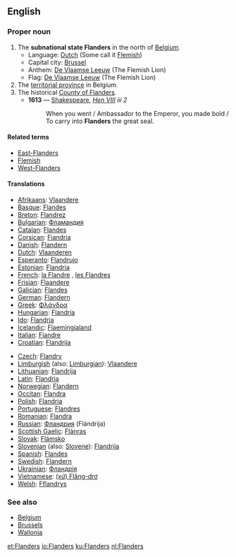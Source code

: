 ==English==

===Proper noun===
{{wikipedia|Flanders}}
{{en-proper noun}}

# The '''subnational state Flanders''' in the north of [[Belgium]].
#*Language: [[Dutch]] (Some call it [[Flemish]])
#*Capital city: [[Brussel]]
#*Anthem: [[De Vlaamse Leeuw]] (The Flemish Lion)
#*Flag: [[De Vlaamse Leeuw]] (The Flemish Lion)
# The [[territorial province]] in Belgium.
# The historical [[w:Flanders (county)|County of Flanders]].
#*'''1613''' — [[Shakespeare]], ''[http://en.wikisource.org/wiki/The_Life_of_King_Henry_the_Eighth Hen VIII] iii 2''
#*:When you went / Ambassador to the Emperor, you made bold / To carry into '''Flanders''' the great seal.

====Related terms====
* [[East-Flanders]]
* [[Flemish]]
* [[West-Flanders]]

====Translations====
{{top}}
*[[Afrikaans]]: [[Vlaandere]]
*[[Basque]]: [[Flandes]]
*[[Breton]]: [[Flandrez]]
*[[Bulgarian]]: [[Фламандия]] {{f}}
*[[Catalan]]: [[Flandes]]
*[[Corsican]]: [[Fiandria]]
*[[Danish]]: [[Flandern]]
*[[Dutch]]: [[Vlaanderen]] {{n}}
*[[Esperanto]]: [[Flandrujo]]
*[[Estonian]]: [[Flandria]]
*[[French]]: [[la Flandre]] {{f}}, [[les Flandres]] {{f}} {{p}}
*[[Frisian]]: [[Flaandere]]
*[[Galician]]: [[Flandes]]
*[[German]]: [[Flandern]] {{n}}
*[[Greek]]: [[Φλάνδρα]]
*[[Hungarian]]: [[Flandria]]
*[[Ido]]: [[Flandria]]
*[[Icelandic]]: [[Flaemingjaland]]
*[[Italian]]: [[Fiandre]]
*[[Croatian]]: [[Flandrija]]
{{mid}}
*[[Czech]]: [[Flandry]]
*[[Limburgish]] (also: [[Limburgian]]): [[Vlaandere]]
*[[Lithuanian]]: [[Flandrija]]
*[[Latin]]: [[Flandria]] {{f}}
*[[Norwegian]]: [[Flandern]]
*[[Occitan]]: [[Flandra]]
*[[Polish]]: [[Flandria]]
*[[Portuguese]]: [[Flandres]]
*[[Romanian]]: [[Flandra]]
*[[Russian]]: [[Фландрия]] (Flándrija) {{f}}
*[[Scottish Gaelic]]: [[Flànras]]
*[[Slovak]]: [[Flámsko]]
*[[Slovenian]] (also: [[Slovene]]): [[Flandrija]]
*[[Spanish]]: [[Flandes]] {{m}}
*[[Swedish]]: [[Flandern]]
*[[Ukrainian]]: [[Фландрія]] {{f}}
*[[Vietnamese]]: [[(xứ) Flăng-drơ]]
*[[Welsh]]: [[Fflandrys]]
{{bottom}}

===See also===
* [[Belgium]]
* [[Brussels]]
* [[Wallonia]]

[[et:Flanders]]
[[io:Flanders]]
[[ku:Flanders]]
[[nl:Flanders]]